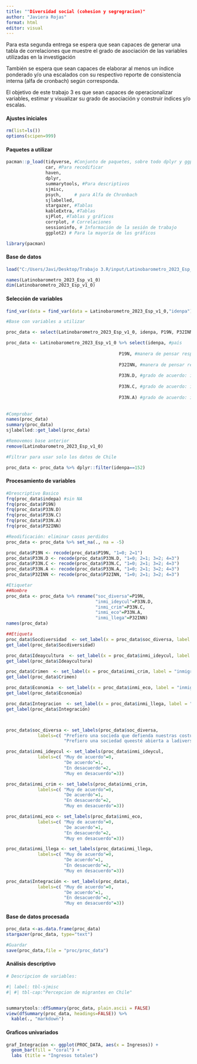 ```yaml
---
title: ""Diversidad social (cohesion y segregracion)"
author: "Javiera Rojas"
format: html
editor: visual
---
```


Para esta segunda entrega se espera que sean capaces de generar una tabla de correlaciones que muestre el grado de asociación de las variables utilizadas en la investigación

También se espera que sean capaces de elaborar al menos un índice ponderado y/o una escalados con su respectivo reporte de consistencia interna (alfa de cronbach) según corresponda.

El objetivo de este trabajo 3 es que sean capaces de operacionalizar variables, estimar y visualizar su grado de asociación y construir índices y/o escalas.

#### Ajustes iniciales

```r
rm(list=ls())
options(scipen=999)
```

#### Paquetes a utilizar

```r
pacman::p_load(tidyverse, #Conjunto de paquetes, sobre todo dplyr y ggplot2
               car, #Para recodificar
               haven,
               dplyr,
               summarytools, #Para descriptivos
               sjmisc,
               psych,     # para Alfa de Chronbach
               sjlabelled,
               stargazer, #Tablas
               kableExtra, #Tablas
               sjPlot, #Tablas y gráficos
               corrplot, # Correlaciones
               sessioninfo, # Información de la sesión de trabajo
               ggplot2) # Para la mayoría de los gráficos

library(pacman)
```

#### Base de datos

```r
load("C:/Users/Javi/Desktop/Trabajo 3.R/input/Latinobarometro_2023_Esp_Rdata_v1_0.rdata")

names(Latinobarometro_2023_Esp_v1_0)
dim(Latinobarometro_2023_Esp_v1_0)
```

#### Selección de variables

```r

find_var(data = find_var(data = Latinobarometro_2023_Esp_v1_0,"idenpa"),"idenpa")

#Base con variables a utilizar

proc_data <- select(Latinobarometro_2023_Esp_v1_0, idenpa, P19N, P32INN, P33N.D, P33N.C, P33N.A)

proc_data <- Latinobarometro_2023_Esp_v1_0 %>% select(idenpa, #país
  
                                           P19N, #manera de pensar respecto a una sociedad diversa
                                           
                                           P32INN, #manera de pensar respecto a llegada de inmigrantes 
                                
                                           P33N.D, #grado de acuerdo: inmigrantes mejoran nuestra sociedad con ideas y cultura
                                           
                                           P33N.C, #grado de acuerdo: inmigrantes aumentan el crimen         
      
                                           P33N.A) #grado de acuerdo: inmigrantes son buenos para la economia del país
                      
                                           
#Comprobar
names(proc_data)  
summary(proc_data)
sjlabelled::get_label(proc_data)

#Removemos base anterior
remove(Latinobarometro_2023_Esp_v1_0)
```

```r
#Filtrar para usar solo los datos de Chile

proc_data <- proc_data %>% dplyr::filter(idenpa==152)
```

#### Procesamiento de variables

```r
#Drescriptivo Basico
frq(proc_data$indepa) #sin NA
frq(proc_data$P19N)
frq(proc_data$P33N.D)
frq(proc_data$P33N.C)
frq(proc_data$P33N.A)
frq(proc_data$P32INN)

#Reodificación: eliminar casos perdidos
proc_data <- proc_data %>% set_na(., na = -5)

proc_data$P19N <- recode(proc_data$P19N, "1=0; 2=1")
proc_data$P33N.D <- recode(proc_data$P33N.D, "1=0; 2=1; 3=2; 4=3")
proc_data$P33N.C <- recode(proc_data$P33N.C, "1=0; 2=1; 3=2; 4=3")
proc_data$P33N.A <- recode(proc_data$P33N.A, "1=0; 2=1; 3=2; 4=3")
proc_data$P32INN <- recode(proc_data$P32INN, "1=0; 2=1; 3=2; 4=3")

#Etiquetar
##Nombre
proc_data <- proc_data %>% rename("soc_diversa"=P19N, 
                                  "inmi_ideycul"=P33N.D, 
                                  "inmi_crim"=P33N.C, 
                                  "inmi_eco"=P33N.A,
                                  "inmi_llega"=P32INN)
names(proc_data)

##Etiqueta
proc_data$Socdiversidad  <- set_label(x = proc_data$soc_diversa, label = "Prefiero una sociedas más...")
get_label(proc_data$Socdiversidad)

proc_data$Ideaycultura  <- set_label(x = proc_data$inmi_ideycul, label = "Inmigantes mejoran nuestra sociedad")
get_label(proc_data$Ideaycultura)

proc_data$Crimen  <- set_label(x = proc_data$inmi_crim, label = "inmigrantes causan un aunmento del crimen")
get_label(proc_data$Crimen)

proc_data$Economia  <- set_label(x = proc_data$inmi_eco, label = "inmigrantes afectan  a la economia del país")
get_label(proc_data$Economia)

proc_data$Integracion  <- set_label(x = proc_data$inmi_llega, label = "Llegada de inmigrantes, beneficia o perjudica")
get_label(proc_data$Integración)



proc_data$soc_diversa <- set_labels(proc_data$soc_diversa,
            labels=c( "Prefiero una socieda que defienda nuestras costumbres"=0,
                      "Prefiero una sociedad queesté abierta a ladiversidad de todotipo de costumbres"=1))

proc_data$inmi_ideycul <- set_labels(proc_data$inmi_ideycul,
            labels=c( "Muy de acuerdo"=0,
                      "De acuerdo"=1,
                      "En desacuerdo"=2,
                      "Muy en desacuerdo"=3))

proc_data$inmi_crim <- set_labels(proc_data$inmi_crim,
            labels=c( "Muy de acuerdo"=0,
                      "De acuerdo"=1,
                      "En desacuerdo"=2,
                      "Muy en desacuerdo"=3))

proc_data$inmi_eco <- set_labels(proc_data$inmi_eco,
            labels=c( "Muy de acuerdo"=0,
                      "De acuerdo"=1,
                      "En desacuerdo"=2,
                      "Muy en desacuerdo"=3))

proc_data$inmi_llega <- set_labels(proc_data$inmi_llega,
            labels=c( "Muy de acuerdo"=0,
                      "De acuerdo"=1,
                      "En desacuerdo"=2,
                      "Muy en desacuerdo"=3))

proc_data$Integración <- set_labels(proc_data$,
            labels=c( "Muy de acuerdo"=0,
                      "De acuerdo"=1,
                      "En desacuerdo"=2,
                      "Muy en desacuerdo"=3))
```

#### Base de datos procesada

```r
proc_data <-as.data.frame(proc_data)
stargazer(proc_data, type="text")

#Guardar
save(proc_data,file = "proc/proc_data")

```

#### Análisis descriptivo

```r
# Descripcion de variables:

#| label: tbl-sjmisc 
#| #| tbl-cap:"Percepcion de migrantes en Chile"


summarytools::dfSummary(proc_data, plain.ascii = FALSE)
view(dfSummary(proc_data, headings=FALSE)) %>%
  kable(., "markdown")

```

#### Graficos univariados

```r
graf_Integracíon <- ggplot(PROC_DATA, aes(x = Ingresos)) +
  geom_bar(fill = "coral") + 
  labs (title = "Ingresos totales")

```
